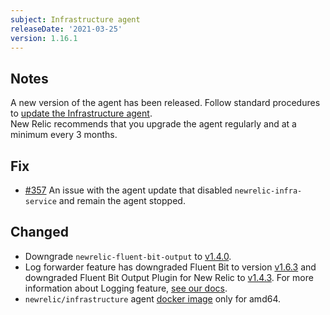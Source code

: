 ```yaml
---
subject: Infrastructure agent
releaseDate: '2021-03-25'
version: 1.16.1
---
```


## Notes

A new version of the agent has been released. Follow standard procedures to [update the Infrastructure agent](/docs/infrastructure/install-configure-manage-infrastructure/update-or-uninstall/update-infrastructure-agent).  
New Relic recommends that you upgrade the agent regularly and at a minimum every 3 months.

## Fix

* [#357](https://github.com/newrelic/infrastructure-agent/issues/357) An issue with the agent update that disabled `newrelic-infra-service` and remain the agent stopped.

## Changed

* Downgrade `newrelic-fluent-bit-output` to [v1.4.0](https://github.com/newrelic/newrelic-fluent-bit-output/tree/1.4.0).
* Log forwarder feature has downgraded <DNT>Fluent Bit</DNT> to version [v1.6.3](https://github.com/fluent/fluent-bit/releases/tag/v1.6.3) and downgraded <DNT>Fluent Bit</DNT> Output Plugin for New Relic to [v1.4.3](https://github.com/newrelic/newrelic-fluent-bit-output/releases/tag/1.4.3). For more information about Logging feature, [see our docs](/docs/logs/enable-log-management-new-relic/enable-log-monitoring-new-relic/forward-your-logs-using-infrastructure-agent#agent-logs).
* `newrelic/infrastructure` agent [docker image](https://hub.docker.com/r/newrelic/infrastructure/tags?page=1&ordering=last_updated&name=latest) only for amd64.
